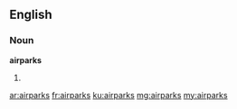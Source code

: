 ==English==

===Noun===
'''airparks'''

# {{plural of|airpark}}

[[ar:airparks]]
[[fr:airparks]]
[[ku:airparks]]
[[mg:airparks]]
[[my:airparks]]